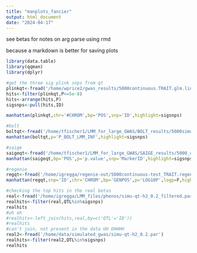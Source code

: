 ```yaml
---
title: "manplots_fancier"
output: html_document
date: "2024-04-17"
---
```

see betas for notes on arg parse using rmd


because a markdown is better for saving plots
```r
library(data.table)
library(qqman)
library(dplyr)

#get the three sig plink snps from qt
plinkqt<-fread('/home/wprice2/gwas_results/5000continuous.TRAIT.glm.linear')
hits<-filter(plinkqt,P<=5e-8)
hits<-arrange(hits,P)
sigsnps<-pull(hits,ID)

manhattan(plinkqt,chr='#CHROM',bp='POS',snp='ID',highlight=sigsnps)

```

```r
#bolt
boltqt<-fread('/home/tfischer1/LMM_for_large_GWAS/BOLT_results/5000simu-genos_qt_stats.tab')
manhattan(boltqt,p='P_BOLT_LMM_INF',highlight=sigsnps)
```

```r
#saige
saigeqt<-fread('/home/tfischer1/LMM_for_large_GWAS/SAIGE_results/5000_qt_fullGRM_with_vr.txt')
manhattan(saigeqt,bp='POS',p='p.value',snp='MarkerID',highlight=sigsnps)
```

```r
#regenie
regqt<-fread('/home/igregga/regenie-out/5000continuous-test_TRAIT.regenie')
manhattan(regqt,snp='ID',chr='CHROM',bp='GENPOS',p='LOG10P',logp=F,highlight=sigsnps)
```

```r
#checking the top hits in the real betas
real<-fread('/home/igregga/LMM_files/phenos/simu-qt-h2_0.2_filtered.par')
realhits<-filter(real,QTL%in%sigsnps)
realhits
#uh oh
#realhits<-left_join(hits,real,by=c('QTL'='ID'))
#realhits
#can't join, not present in the data UH OHHHH
real2<-fread('/home/data/simulated_gwas/simu-qt-h2_0.2.par')
realhits<-filter(real2,QTL%in%sigsnps)
realhits
```